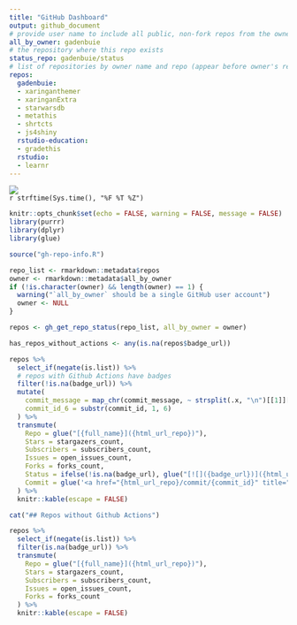 ```yaml
---
title: "GitHub Dashboard"
output: github_document
# provide user name to include all public, non-fork repos from the owner
all_by_owner: gadenbuie
# the repository where this repo exists
status_repo: gadenbuie/status
# list of repositories by owner name and repo (appear before owner's repos)
repos:
  gadenbuie:
  - xaringanthemer
  - xaringanExtra
  - starwarsdb
  - metathis
  - shrtcts
  - js4shiny
  rstudio-education:
  - gradethis
  rstudio:
  - learnr
---
```


![](https://github.com/`r rmarkdown::metadata$status_repo`/workflows/Render%20Status/badge.svg)  
`r strftime(Sys.time(), "%F %T %Z")`

```r
knitr::opts_chunk$set(echo = FALSE, warning = FALSE, message = FALSE)
library(purrr)
library(dplyr)
library(glue)
```

```r
source("gh-repo-info.R")

repo_list <- rmarkdown::metadata$repos
owner <- rmarkdown::metadata$all_by_owner
if (!is.character(owner) && length(owner) == 1) {
  warning("`all_by_owner` should be a single GitHub user account")
  owner <- NULL
}

repos <- gh_get_repo_status(repo_list, all_by_owner = owner)

has_repos_without_actions <- any(is.na(repos$badge_url))
```

```r
repos %>% 
  select_if(negate(is.list)) %>%
  # repos with Github Actions have badges
  filter(!is.na(badge_url)) %>%
  mutate(
    commit_message = map_chr(commit_message, ~ strsplit(.x, "\n")[[1]][1]),
    commit_id_6 = substr(commit_id, 1, 6)
  ) %>% 
  transmute(
    Repo = glue("[{full_name}]({html_url_repo})"),
    Stars = stargazers_count,
    Subscribers = subscribers_count,
    Issues = open_issues_count,
    Forks = forks_count,
    Status = ifelse(!is.na(badge_url), glue("[![]({badge_url})]({html_url_run})"), ""),
    Commit = glue('<a href="{html_url_repo}/commit/{commit_id}" title="{commit_message}">{commit_id_6}</a>')
  ) %>% 
  knitr::kable(escape = FALSE)
```

```r
cat("## Repos without Github Actions")

repos %>% 
  select_if(negate(is.list)) %>%
  filter(is.na(badge_url)) %>%
  transmute(
    Repo = glue("[{full_name}]({html_url_repo})"),
    Stars = stargazers_count,
    Subscribers = subscribers_count,
    Issues = open_issues_count,
    Forks = forks_count
  ) %>% 
  knitr::kable(escape = FALSE)
```

